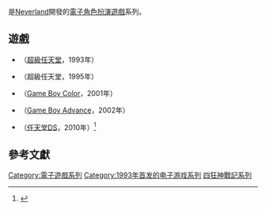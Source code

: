 {{Redirect|四狂神戰記|1993年遊戲|四狂神戰記 (1993年遊戲)|2010年遊戲|四狂神戰記 (2010年遊戲)}}

{{NoteTA
| G1 = Games
}}

{{vgsname|四狂神戰記|ja=エストポリス伝記|en=Lufia|diff=yes}}是[[Neverland|Neverland]]開發的[[電子角色扮演遊戲|電子角色扮演遊戲]]系列。

== 遊戲 ==

* {{lj|四狂神戰記 (1993年遊戲)|エストポリス伝記|四狂神戰記}}（[[超級任天堂|超級任天堂]]，1993年）
* {{lj|四狂神戰記II|エストポリス伝記II}}（超級任天堂，1995年）
* {{le|四狂神戰記 ～傳說復活～|Lufia: The Legend Returns}}（[[Game_Boy_Color|Game Boy Color]]，2001年）
* {{le|沉默的遺蹟 ～四狂神戰記外傳～|Lufia: The Ruins of Lore}}（[[Game_Boy_Advance|Game Boy Advance]]，2002年）
* {{lj|四狂神戰記 (2010年遊戲)|エストポリス|四狂神戰記}}（[[任天堂DS|任天堂DS]]，2010年）<ref>{{Cite web | url = https://gnn.gamer.com.tw/detail.php?sn=42549 | title = 《四狂神戰記》經典題材進化本週登場 滅世邪神「四狂神」現身 | author = Sam | publisher = 旺普網路資訊 | website = 巴哈姆特電玩資訊站 | date = 2010-02-24 | accessdate = 2020-08-09 | archive-date = 2021-11-24 | archive-url = https://web.archive.org/web/20211124030909/https://gnn.gamer.com.tw/detail.php?sn=42549 }}</ref>

== 參考文獻 ==

{{Reflist}}

{{四狂神戰記系列}}

{{DEFAULTSORT:Estpolis Denki}}
[[Category:電子遊戲系列|Category:電子遊戲系列]]
[[Category:1993年首发的电子游戏系列|Category:1993年首发的电子游戏系列]]
[[Category:四狂神戰記系列|]]

{{rpg-videogame-stub}}